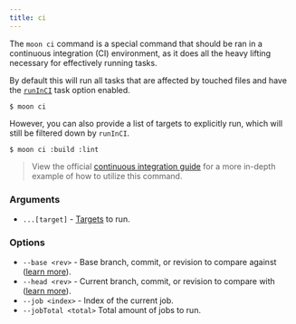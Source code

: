 ```yaml
---
title: ci
---
```


The `moon ci` command is a special command that should be ran in a continuous integration (CI)
environment, as it does all the heavy lifting necessary for effectively running tasks.

By default this will run all tasks that are affected by touched files and have the
[`runInCI`](../config/project#runinci) task option enabled.

```shell
$ moon ci
```

However, you can also provide a list of targets to explicitly run, which will still be filtered down
by `runInCI`.

```shell
$ moon ci :build :lint
```

> View the official [continuous integration guide](../guides/ci) for a more in-depth example of how
> to utilize this command.

### Arguments

- `...[target]` - [Targets](../concepts/target) to run.

### Options

- `--base <rev>` - Base branch, commit, or revision to compare against
  ([learn more](../guides/ci#comparing-revisions)).
- `--head <rev>` - Current branch, commit, or revision to compare with
  ([learn more](../guides/ci#comparing-revisions)).
- `--job <index>` - Index of the current job.
- `--jobTotal <total>` Total amount of jobs to run.
